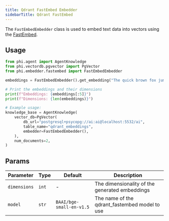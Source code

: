 ```yaml
---
title: Qdrant FastEmbed Embedder
sidebarTitle: Qdrant FastEmbed
---
```


The `FastEmbedEmbedder` class is used to embed text data into vectors using the [FastEmbed](https://qdrant.github.io/fastembed/).

## Usage

```python cookbook/embedders/qdrant_fastembed.py
from phi.agent import AgentKnowledge
from phi.vectordb.pgvector import PgVector
from phi.embedder.fastembed import FastEmbedEmbedder

embeddings = FastEmbedEmbedder().get_embedding("The quick brown fox jumps over the lazy dog.")

# Print the embeddings and their dimensions
print(f"Embeddings: {embeddings[:5]}")
print(f"Dimensions: {len(embeddings)}")

# Example usage:
knowledge_base = AgentKnowledge(
    vector_db=PgVector(
        db_url="postgresql+psycopg://ai:ai@localhost:5532/ai",
        table_name="qdrant_embeddings",
        embedder=FastEmbedEmbedder(),
    ),
    num_documents=2,
)
```

## Params

| Parameter    | Type  | Default                  | Description                                    |
| ------------ | ----- | ------------------------ | ---------------------------------------------- |
| `dimensions` | `int` | -                        | The dimensionality of the generated embeddings |
| `model`      | `str` | `BAAI/bge-small-en-v1.5` | The name of the qdrant_fastembed model to use  |
